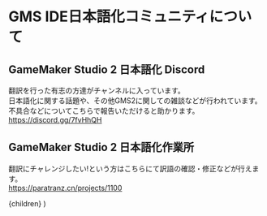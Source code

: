 
# GMS IDE日本語化コミュニティについて

## GameMaker Studio 2 日本語化 Discord  

翻訳を行った有志の方達がチャンネルに入っています。  
日本語化に関する話題や、その他GMS2に関しての雑談などが行われています。  
不具合などについてこちらで報告いただけると助かります。  
https://discord.gg/7fvHhQH

## GameMaker Studio 2 日本語化作業所
翻訳にチャレンジしたい!という方はこちらにて訳語の確認・修正などが行えます。  
https://paratranz.cn/projects/1100

  <Layer>
    <Head>
        <title>GMS IDE日本語化コミュニティについて | GameMaker Studio2 JP Club</title>
        <meta name="description" content="GameMaker Studio2の日本語情報を発信するサイトの日本語化コミュニティページです。"/>
    </Head>
    {children}
  </Layer>
)